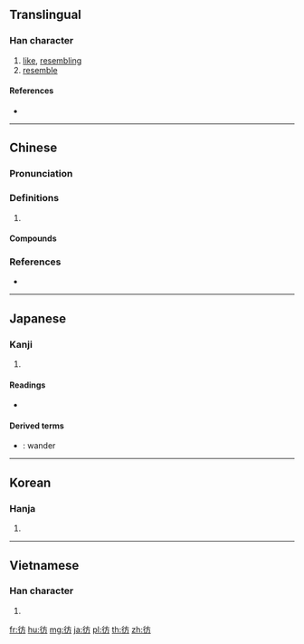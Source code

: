 {{also|仿|徬}}
{{character info/new}}
==Translingual==

===Han character===
{{Han char|rn=60|rad=彳|as=04|sn=7|four=20227|canj=HOYHS|ids=⿰彳方}}

# [[like]], [[resembling]]
# [[resemble]]

====References====
* {{Han ref|kx=0365.130|dkj=10052|dj=0685.070|hdz=20815.010|uh=5F77|ud=24439|bh=A7CF|bd=42959}}

----

==Chinese==
{{zh-forms}}

===Pronunciation===
{{zh-pron
|m=páng
|c=pong4,fong2
|mc=y
|oc=y
|cat=
}}

===Definitions===
{{zh-hanzi}}

# {{rfdef|zh}}

====Compounds====
{{zh-der|彷彿|彷徉|彷徨|彷徨失措}}

===References===
* {{R:yue:Hanzi}}

----

==Japanese==

===Kanji===
{{ja-kanji|grade=|rs=彳04}}

# {{defn|lang=ja|sort=彳04}}

====Readings====
* {{ja-readings|on=[[ほう]] (hō)|kun=[[さまよう]] (samayou)}}

====Derived terms====
* {{ja-r|彷徨う|さまよ.う}}: wander

----

==Korean==

===Hanja===
{{ko-hanja|hangeul=방|eumhun=|rv=bang|mr=pang|y=pang}}

# {{defn|lang=ko|sort=彳04}}

----

==Vietnamese==

===Han character===
{{vi-readings|rs=彳04|hanviet=phảng}}

# {{defn|lang=vi|sort=彳04}}

[[fr:彷]]
[[hu:彷]]
[[mg:彷]]
[[ja:彷]]
[[pl:彷]]
[[th:彷]]
[[zh:彷]]